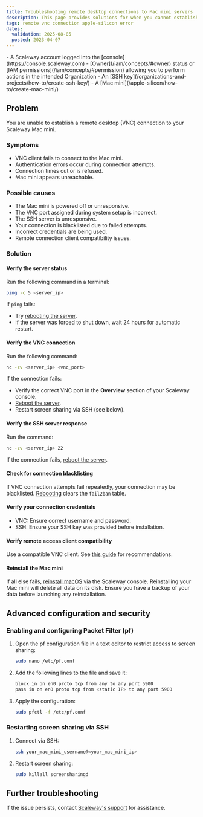 ```yaml
---
title: Troubleshooting remote desktop connections to Mac mini servers
description: This page provides solutions for when you cannot establish a remote desktop connection to your Mac mini.
tags: remote vnc connection apple-silicon error
dates:
  validation: 2025-08-05
  posted: 2023-04-07
---
```



<Requirements />
- A Scaleway account logged into the [console](https://console.scaleway.com)
- [Owner](/iam/concepts/#owner) status or [IAM permissions](/iam/concepts/#permission) allowing you to perform actions in the intended Organization
- An [SSH key](/organizations-and-projects/how-to/create-ssh-key/)
- A [Mac mini](/apple-silicon/how-to/create-mac-mini/)

## Problem
You are unable to establish a remote desktop (VNC) connection to your Scaleway Mac mini.

### Symptoms
- VNC client fails to connect to the Mac mini.
- Authentication errors occur during connection attempts.
- Connection times out or is refused.
- Mac mini appears unreachable.

### Possible causes
- The Mac mini is powered off or unresponsive.
- The VNC port assigned during system setup is incorrect.
- The SSH server is unresponsive.
- Your connection is blacklisted due to failed attempts.
- Incorrect credentials are being used.
- Remote connection client compatibility issues.

### Solution

#### Verify the server status
Run the following command in a terminal:
```sh
ping -c 5 <server_ip>
```
If `ping` fails:
- Try [rebooting the server](/apple-silicon/how-to/reboot-mac-mini/).
- If the server was forced to shut down, wait 24 hours for automatic restart.

#### Verify the VNC connection
Run the following command:
```sh
nc -zv <server_ip> <vnc_port>
```
If the connection fails:
- Verify the correct VNC port in the **Overview** section of your Scaleway console.
- [Reboot the server](/apple-silicon/how-to/reboot-mac-mini/).
- Restart screen sharing via SSH (see below).

#### Verify the SSH server response
Run the command:
```sh
nc -zv <server_ip> 22
```
If the connection fails, [reboot the server](/apple-silicon/how-to/reboot-mac-mini/).

#### Check for connection blacklisting
If VNC connection attempts fail repeatedly, your connection may be blacklisted. [Rebooting](/apple-silicon/how-to/reboot-mac-mini/) clears the `fail2ban` table.

#### Verify your connection credentials
- VNC: Ensure correct username and password.
- SSH: Ensure your SSH key was provided before installation.

#### Verify remote access client compatibility
Use a compatible VNC client. See [this guide](/apple-silicon/how-to/access-remote-desktop-mac-mini/#comparison-matrix-of-remote-desktop-clients) for recommendations.

#### Reinstall the Mac mini
If all else fails, [reinstall macOS](/apple-silicon/how-to/reinstall-mac-mini/) via the Scaleway console. 
<Message type="important">
  Reinstalling your Mac mini will delete all data on its disk. Ensure you have a backup of your data before launching any reinstallation.
</Message>

## Advanced configuration and security

### Enabling and configuring Packet Filter (pf)
1. Open the pf configuration file in a text editor to restrict access to screen sharing:
    ```sh
    sudo nano /etc/pf.conf
    ```
2. Add the following lines to the file and save it:
    ```sh
    block in on en0 proto tcp from any to any port 5900
    pass in on en0 proto tcp from <static IP> to any port 5900
    ```
3. Apply the configuration:
    ```sh
    sudo pfctl -f /etc/pf.conf
    ```

### Restarting screen sharing via SSH
1. Connect via SSH:
    ```sh
    ssh your_mac_mini_username@<your_mac_mini_ip>
    ```
2. Restart screen sharing:
    ```sh
    sudo killall screensharingd
    ```

## Further troubleshooting
If the issue persists, contact [Scaleway's support](https://console.scaleway.com/support) for assistance.
